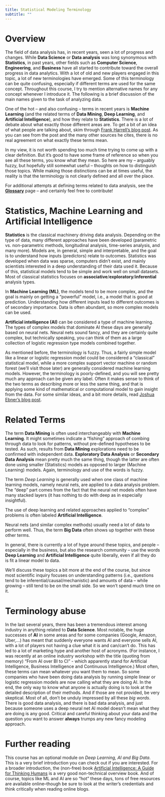 ```yaml
---
title: Statistical Modeling Terminology
subtitle: ""
---
```



# Overview

The field of data analysis has, in recent years, seen a lot of progress and changes. While **Data Science** or **Data analysis** was long synonymous with **Statistics**, in past years, other fields such as **Computer Science**, **Engineering**, and **Business** have all started to contribute toward the overall progress in data analytics. With a lot of old and new players engaged in this topic, a lot of new terminologies have emerged. Some of this terminology can be quite confusing, especially if different terms are used for the same concept. Throughout this course, I try to mention alternative names for any concept whenever I introduce it. The following is a brief discussion of the main names given to the task of analyzing data.

One of the hot -- and also confusing -- terms in recent years is **Machine Learning** (and the related terms of **Data Mining**, **Deep Learning**, and **Artificial Intelligence**), and how they relate to **Statistics**. There is a lot of debate about what exactly those different areas are. To get a bit of an idea of what people are talking about, skim through [Frank Harrell's blog post](https://www.fharrell.com/post/stat-ml/). As you can see from the post and the many other sources he cites, there is no real agreement on what exactly these terms mean. 

In my view, it is not worth spending too much time trying to come up with a clear definition. But it's good to have some frame of reference so when you see all these terms, you know what they mean. So here are my -- arguably fuzzy, but hopefully still somewhat useful -- thoughts on how to distinguish those topics. While making those distinctions can be at times useful, the reality is that the terminology is not clearly defined and all over the place. 

For additional attempts at defining terms related to data analysis, see the [**Glossary**](../../resources/Course_Glossary.qmd) page -- and certainly feel free to contribute!


# Statistics, Machine Learning and Artificial Intelligence

**Statistics** is the classical machinery driving data analysis. Depending on the type of data, many different approaches have been developed (parametric vs. non-parametric methods, longitudinal analysis, time-series analysis, and many more). Models are, in general, simple and interpretable, and the goal is to understand how inputs (predictors) relate to outcomes. Statistics was developed when data was sparse, computers didn't exist, and mainly scientists interested in a deep understanding of their data used it. Because of this, statistical models tend to be simple and work well on small datasets. Most of classical statistics focuses on **associative**/**exploratory**/**inferential** analysis types.

In **Machine Learning (ML)**, the models tend to be more complex, and the goal is mainly on getting a "powerful" model, i.e., a model that is good at prediction. Understanding how different inputs lead to different outcomes is of secondary importance. Data is often abundant, so more complex models can be used. 

**Artificial intelligence (AI)** can be considered a type of machine learning. The types of complex models that dominate AI these days are generally based on neural nets. Neural nets sound fancy, and they are certainly quite complex, but technically speaking, you can think of them as a large collection of logistic regression type models combined together.


As mentioned before, the terminology is fuzzy. Thus, a fairly simple model like a linear or logistic regression model could be considered a "classical" statistical model, while a more complex support vector machine or random forest (we'll visit those later) are generally considered machine learning models. However, the terminology is poorly-defined, and you will see pretty much any approach can be given any label. Often it makes sense to think of the two terms as describing more or less the same thing, and that is applying some kind of mathematical or computational model to gain insight from the data. For some similar ideas, and a bit more details, read [Joshua Ebner's blog post](https://www.sharpsightlabs.com/blog/difference-machine-learning-statistics-data-mining/).


# Related Terms

The term **Data Mining** is often used interchangeably with **Machine Learning**. It might sometimes indicate a "fishing" approach of combing through data to look for patterns, without pre-defined hypotheses to be tested. As such, results from **Data Mining** explorations need to be confirmed with independent data. **Exploratory Data Analysis** or **Secondary Data Analysis** mean pretty much the same thing, though the latter are often done using smaller (Statistics) models as opposed to larger (Machine Learning) models. Again, terminology and use of the words is fuzzy.

The term _Deep Learning_ is generally used when one class of machine learning models, namely neural nets, are applied to a data analysis problem. The "deep" part comes from the fact that the neural net models often have many stacked layers (it has nothing to do with deep as in especially insightful).

The use of deep learning and related approaches applied to "complex" problems is often labeled **Artificial Intelligence**. 

Neural nets (and similar complex methods) usually need a lot of data to perform well. Thus, the term **Big Data** often shows up together with these other terms. 

In general, there is currently a lot of hype around these topics, and people -- especially in the business, but also the research community -- use the words **Deep Learning** and **Artificial Intelligence** quite liberally, even if all they do is fit a linear model to data. 

We'll discuss these topics a bit more at the end of the course, but since most scientific inquiry focuses on understanding patterns (i.e., questions tend to be inferential/causal/mechanistic) and amounts of data -- while growing -- still tend to be on the small side. So we won't spend much time on it.


# Terminology abuse

In the last several years, there has been a tremendous interest among industry in anything related to **Data Science**. Most notable, the huge successes of **AI** in some areas and for some companies (Google, Amazon, Uber,...) has meant that suddenly everyone wants AI and everyone sells AI, with a lot of players not having a clue what it is and can/can't do. This has led to a lot of marketing hype and another host of acronyms. (For instance, I was recently at an online industry workshop with the title (quoting from memory) "From AI over BI to CI" - which apparently stand for Artificial Intelligence, Business Intelligence and Continuous Intelligence.) Most often, these terms can mean whatever you want them to mean. So some companies who have been doing data analysis by running simple linear or logistic regression models are now calling what they are doing AI. In the end, the only way to know what anyone is actually doing is to look at the detailed description of their methods. And if those are not provided, be very skeptical. Most of all, don't be unduly impressed by all these _big words_. There is good data analysis, and there is bad data analysis, and just because someone uses a deep neural net AI model doesn't mean what they are doing is any good. Critical and careful thinking about your data and the question you want to answer **always** trumps any new fancy modeling approach.



# Further reading

This course has an optional module on _Deep Learning, AI and Big Data_. This is a very brief introduction you can check out if you are interested. For a broader introduction, the (non-free) book [Artificial Intelligence: A Guide for Thinking Humans](https://melaniemitchell.me/aibook/) is a very good non-technical overview book. And of course, topics like ML and AI are so "hot" these days, tons of free resources are available online--though be sure to look at the writer's credentials and think critically when reading online blogs.


